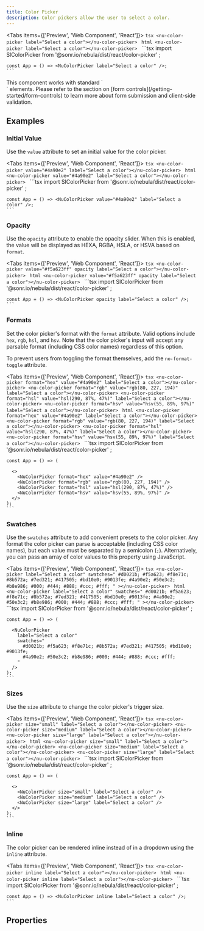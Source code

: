 ```yaml
---
title: Color Picker
description: Color pickers allow the user to select a color.
---
```



<Tabs items={['Preview', 'Web Component', 'React']}>
  <Tab value="Preview">
    ```tsx
    <nu-color-picker label="Select a color"></nu-color-picker>
    ```
  </Tab>
  <Tab value="Web Component">
    ```html
    <nu-color-picker label="Select a color"></nu-color-picker>
    ```
  </Tab>
  <Tab value="React">
    ```tsx
    import SlColorPicker from '@sonr.io/nebula/dist/react/color-picker'
    ;
    
    const App = () => <NuColorPicker label="Select a color" />;
    ```
  </Tab>
</Tabs>

<Callout type="info">
This component works with standard `<form>` elements. Please refer to the section on [form controls](/getting-started/form-controls) to learn more about form submission and client-side validation.
</Callout>

## Examples

### Initial Value

Use the `value` attribute to set an initial value for the color picker.

<Tabs items={['Preview', 'Web Component', 'React']}>
  <Tab value="Preview">
    ```tsx
    <nu-color-picker value="#4a90e2" label="Select a color"></nu-color-picker>
    ```
  </Tab>
  <Tab value="Web Component">
    ```html
    <nu-color-picker value="#4a90e2" label="Select a color"></nu-color-picker>
    ```
  </Tab>
  <Tab value="React">
    ```tsx
    import SlColorPicker from '@sonr.io/nebula/dist/react/color-picker'
    ;
    
    const App = () => <NuColorPicker value="#4a90e2" label="Select a color" />;
    ```
  </Tab>
</Tabs>

### Opacity

Use the `opacity` attribute to enable the opacity slider. When this is enabled, the value will be displayed as HEXA, RGBA, HSLA, or HSVA based on `format`.

<Tabs items={['Preview', 'Web Component', 'React']}>
  <Tab value="Preview">
    ```tsx
    <nu-color-picker value="#f5a623ff" opacity label="Select a color"></nu-color-picker>
    ```
  </Tab>
  <Tab value="Web Component">
    ```html
    <nu-color-picker value="#f5a623ff" opacity label="Select a color"></nu-color-picker>
    ```
  </Tab>
  <Tab value="React">
    ```tsx
    import SlColorPicker from '@sonr.io/nebula/dist/react/color-picker'
    ;
    
    const App = () => <NuColorPicker opacity label="Select a color" />;
    ```
  </Tab>
</Tabs>

### Formats

Set the color picker's format with the `format` attribute. Valid options include `hex`, `rgb`, `hsl`, and `hsv`. Note that the color picker's input will accept any parsable format (including CSS color names) regardless of this option.

To prevent users from toggling the format themselves, add the `no-format-toggle` attribute.

<Tabs items={['Preview', 'Web Component', 'React']}>
  <Tab value="Preview">
    ```tsx
    <nu-color-picker format="hex" value="#4a90e2" label="Select a color"></nu-color-picker>
    <nu-color-picker format="rgb" value="rgb(80, 227, 194)" label="Select a color"></nu-color-picker>
    <nu-color-picker format="hsl" value="hsl(290, 87%, 47%)" label="Select a color"></nu-color-picker>
    <nu-color-picker format="hsv" value="hsv(55, 89%, 97%)" label="Select a color"></nu-color-picker>
    ```
  </Tab>
  <Tab value="Web Component">
    ```html
    <nu-color-picker format="hex" value="#4a90e2" label="Select a color"></nu-color-picker>
    <nu-color-picker format="rgb" value="rgb(80, 227, 194)" label="Select a color"></nu-color-picker>
    <nu-color-picker format="hsl" value="hsl(290, 87%, 47%)" label="Select a color"></nu-color-picker>
    <nu-color-picker format="hsv" value="hsv(55, 89%, 97%)" label="Select a color"></nu-color-picker>
    ```
  </Tab>
  <Tab value="React">
    ```tsx
    import SlColorPicker from '@sonr.io/nebula/dist/react/color-picker'
    ;
    
    const App = () => (
      
      <>
        <NuColorPicker format="hex" value="#4a90e2" />
        <NuColorPicker format="rgb" value="rgb(80, 227, 194)" />
        <NuColorPicker format="hsl" value="hsl(290, 87%, 47%)" />
        <NuColorPicker format="hsv" value="hsv(55, 89%, 97%)" />
      </>
    );
    ```
  </Tab>
</Tabs>

### Swatches

Use the `swatches` attribute to add convenient presets to the color picker. Any format the color picker can parse is acceptable (including CSS color names), but each value must be separated by a semicolon (`;`). Alternatively, you can pass an array of color values to this property using JavaScript.

<Tabs items={['Preview', 'Web Component', 'React']}>
  <Tab value="Preview">
    ```tsx
    <nu-color-picker
      label="Select a color"
      swatches="
        #d0021b; #f5a623; #f8e71c; #8b572a; #7ed321; #417505; #bd10e0; #9013fe;
        #4a90e2; #50e3c2; #b8e986; #000; #444; #888; #ccc; #fff;
      "
    ></nu-color-picker>
    ```
  </Tab>
  <Tab value="Web Component">
    ```html
    <nu-color-picker
      label="Select a color"
      swatches="
        #d0021b; #f5a623; #f8e71c; #8b572a; #7ed321; #417505; #bd10e0; #9013fe;
        #4a90e2; #50e3c2; #b8e986; #000; #444; #888; #ccc; #fff;
      "
    ></nu-color-picker>
    ```
  </Tab>
  <Tab value="React">
    ```tsx
    import SlColorPicker from '@sonr.io/nebula/dist/react/color-picker'
    ;
    
    const App = () => (
      
      <NuColorPicker
        label="Select a color"
        swatches="
          #d0021b; #f5a623; #f8e71c; #8b572a; #7ed321; #417505; #bd10e0; #9013fe;
          #4a90e2; #50e3c2; #b8e986; #000; #444; #888; #ccc; #fff;
        "
      />
    );
    ```
  </Tab>
</Tabs>

### Sizes

Use the `size` attribute to change the color picker's trigger size.

<Tabs items={['Preview', 'Web Component', 'React']}>
  <Tab value="Preview">
    ```tsx
    <nu-color-picker size="small" label="Select a color"></nu-color-picker>
    <nu-color-picker size="medium" label="Select a color"></nu-color-picker>
    <nu-color-picker size="large" label="Select a color"></nu-color-picker>
    ```
  </Tab>
  <Tab value="Web Component">
    ```html
    <nu-color-picker size="small" label="Select a color"></nu-color-picker>
    <nu-color-picker size="medium" label="Select a color"></nu-color-picker>
    <nu-color-picker size="large" label="Select a color"></nu-color-picker>
    ```
  </Tab>
  <Tab value="React">
    ```tsx
    import SlColorPicker from '@sonr.io/nebula/dist/react/color-picker'
    ;
    
    const App = () => (
      
      <>
        <NuColorPicker size="small" label="Select a color" />
        <NuColorPicker size="medium" label="Select a color" />
        <NuColorPicker size="large" label="Select a color" />
      </>
    );
    ```
  </Tab>
</Tabs>

### Inline

The color picker can be rendered inline instead of in a dropdown using the `inline` attribute.

<Tabs items={['Preview', 'Web Component', 'React']}>
  <Tab value="Preview">
    ```tsx
    <nu-color-picker inline label="Select a color"></nu-color-picker>
    ```
  </Tab>
  <Tab value="Web Component">
    ```html
    <nu-color-picker inline label="Select a color"></nu-color-picker>
    ```
  </Tab>
  <Tab value="React">
    ```tsx
    import SlColorPicker from '@sonr.io/nebula/dist/react/color-picker'
    ;
    
    const App = () => <NuColorPicker inline label="Select a color" />;
    ```
  </Tab>
</Tabs>

## Properties

<AutoTypeTable path="./src/components/color-picker/color-picker.component.ts" name="NuColorPicker" />

